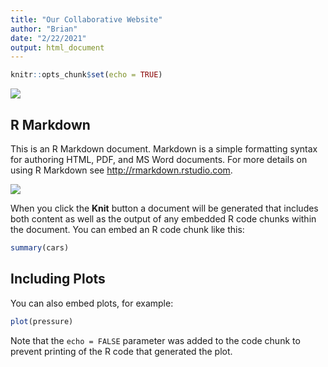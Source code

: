```yaml
---
title: "Our Collaborative Website"
author: "Brian"
date: "2/22/2021"
output: html_document
---
```


```r
knitr::opts_chunk$set(echo = TRUE)
```

![](https://www.nhm.ac.uk/content/dam/nhmwww/our-science/collections/palaentology/mucrospirifer-brachiopod-full-width.jpg.thumb.1920.1920.jpg)

## R Markdown

This is an R Markdown document. Markdown is a simple formatting syntax for authoring HTML, PDF, and MS Word documents. For more details on using R Markdown see <http://rmarkdown.rstudio.com>.

![](https://images.fineartamerica.com/images/artworkimages/mediumlarge/1/map-of-the-world-in-cool-blue-watercolor-irina-sztukowski.jpg)

When you click the **Knit** button a document will be generated that includes both content as well as the output of any embedded R code chunks within the document. You can embed an R code chunk like this:

```r
summary(cars)
```

## Including Plots

You can also embed plots, for example:

```r
plot(pressure)
```

Note that the `echo = FALSE` parameter was added to the code chunk to prevent printing of the R code that generated the plot.
